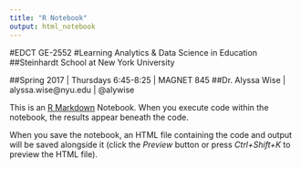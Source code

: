 ```yaml
---
title: "R Notebook"
output: html_notebook
---
```

#EDCT GE-2552
#Learning Analytics & Data Science in Education
##Steinhardt School at New York University

##Spring 2017 | Thursdays 6:45-8:25 | MAGNET 845
##Dr. Alyssa Wise | alyssa.wise@nyu.edu | @alywise

This is an [R Markdown](http://rmarkdown.rstudio.com) Notebook. When you execute code within the notebook, the results appear beneath the code. 

When you save the notebook, an HTML file containing the code and output will be saved alongside it (click the *Preview* button or press *Ctrl+Shift+K* to preview the HTML file).

```r

```


